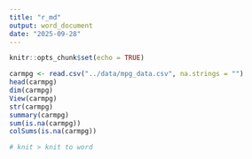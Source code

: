 ```yaml
---
title: "r_md"
output: word_document
date: "2025-09-28"
---
```


```r
knitr::opts_chunk$set(echo = TRUE)
```


```r
carmpg <- read.csv("../data/mpg_data.csv", na.strings = "")
head(carmpg)
dim(carmpg)
View(carmpg)
str(carmpg)
summary(carmpg)
sum(is.na(carmpg))
colSums(is.na(carmpg))

# knit > knit to word
```

